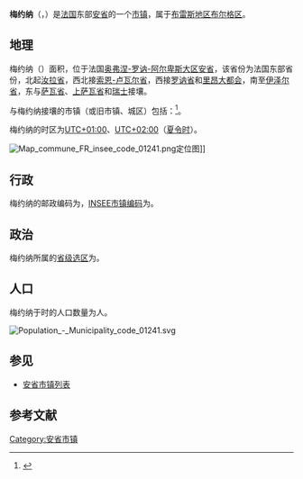 {{地图误译/法语2|issue=梅约纳斯}}
{{noteTA|G1=法国地名}}
{{Infobox French commune
|name                    = 梅约纳
|native name             = Meillonnas
|arrondissement          = [[布雷斯地区布尔格区|布雷斯地区布尔格区]]
}}
'''梅约纳'''（{{lang-fr|Meillonnas}}，{{IPA-fr|mɛjɔna}}）是[[法国|法国]]东部[[安省_(法國)|安省]]的一个[[市镇_(法国)|市镇]]，属于[[布雷斯地区布尔格区|布雷斯地区布尔格区]]。

== 地理 ==
梅约纳（{{wikidata|property|linked|P625}}）面积{{wikidata|properties|P2046}}，位于法国[[奥弗涅-罗讷-阿尔卑斯大区|奥弗涅-罗讷-阿尔卑斯大区]][[安省_(法國)|安省]]，该省份为法国东部省份，北起[[汝拉省|汝拉省]]，西北接[[索恩-卢瓦尔省|索恩-卢瓦尔省]]，西接[[罗讷省|罗讷省]]和[[里昂大都会|里昂大都会]]，南至[[伊泽尔省|伊泽尔省]]，东与[[萨瓦省|萨瓦省]]、[[上萨瓦省|上萨瓦省]]和[[瑞士|瑞士]]接壤。

与梅约纳接壤的市镇（或旧市镇、城区）包括：{{Wikidata|properties|linked|P47}}<ref name="geo">{{Cite web|url=https://www.geoportail.gouv.fr/carte|title=Carte|accessdate=2020-03-22|author=Géoportail|language=fr|publisher=Géoportail|archive-date=2017-01-29|archive-url=https://web.archive.org/web/20170129154129/https://www.geoportail.gouv.fr/carte/|dead-url=no}}</ref>。

梅约纳的时区为[[UTC+01:00|UTC+01:00]]、[[UTC+02:00|UTC+02:00]]（[[夏时制|夏令时]]）。

[[File:Map_commune_FR_insee_code_01241.png|thumb]]定位图]]{{Clear|left}}
== 行政 ==
梅约纳的邮政编码为{{wikidata|properties|P281}}，[[法国国家统计与经济研究所|INSEE市镇编码]]为{{wikidata|properties|P374}}。

== 政治 ==
梅约纳所属的[[縣_(法國)|省级选区]]为{{WikidataLink|{{wikidata|properties|raw|best||P7938}}}}。

== 人口 ==
梅约纳于{{wikidata|qualifier|P1082|P585}}时的人口数量为{{wikidata|property|raw|P1082}}人。

[[File:Population_-_Municipality_code_01241.svg|thumb]]{{Clear|left}}
==参见==
*[[安省市镇列表|安省市镇列表]]

== 参考文献 ==
{{reflist}}

{{安省市鎮}}
[[Category:安省市镇|Category:安省市镇]]